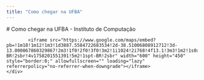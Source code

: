 ```yaml
---
title: "Como chegar na UFBA"
---
```


   # Como chegar na UFBA - Instituto de Computação
    <div class="contact map">
            <iframe src="https://www.google.com/maps/embed?pb=!1m18!1m12!1m3!1d3887.5584722683534!2d-38.51006808912712!3d-13.000067860329867!2m3!1f0!2f0!3f0!3m2!1i1024!2i768!4f13.1!3m3!1m2!1s0x716051edf3febc1%3A0x3c6bf88b8e7dcf9f!2sInstituto%20de%20Computa%C3%A7%C3%A3o%20(IC%2FUFBA)!5e0!3m2!1spt-BR!2sbr!4v1758201551391!5m2!1spt-BR!2sbr" width="600" height="450" style="border:0;" allowfullscreen="" loading="lazy" referrerpolicy="no-referrer-when-downgrade"></iframe>
    </div>